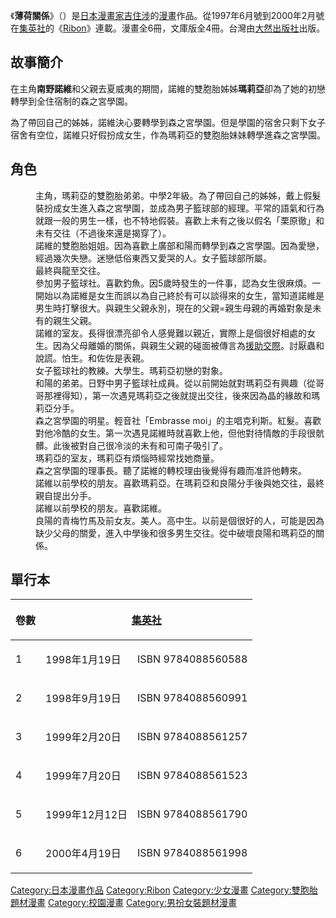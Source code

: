 {{Infobox animanga/Headerofja
|title=薄荷關係
|image=Mint na Bokura 1.jpg
|size=200px
|caption=
|japanese=ミントな僕ら
|english=
|kana=ミントなぼくら
|romaji=
|genre=[[少女漫畫|少女漫畫]]
}}
{{Infobox animanga/Manga
|標題=
|作者=[[吉住涉|吉住涉]]
|作畫=
|出版社={{flagicon|Japan}} [[集英社|集英社]]<br>{{flagicon|Taiwan}} [[大然出版社|大然出版社]]
|其他出版社=
|連載雜誌=[[Ribon|Ribon]]
|label=
|發售日=
|開始=1997年6月號
|結束=2000年2月號
|冊數=全6冊
|話數=
|其他=
}}
{{Infobox animanga/Footerofja}}
《'''薄荷關係'''》（{{lang-ja|ミントな僕ら}}）是[[日本|日本]][[漫畫家|漫畫家]][[吉住涉|吉住涉]]的[[漫畫|漫畫]]作品。從1997年6月號到2000年2月號在[[集英社|集英社]]的《[[Ribon|Ribon]]》連載。漫畫全6冊，文庫版全4冊。台灣由[[大然出版社|大然出版社]]出版。

== 故事簡介 ==
在主角'''南野諾維'''和父親去夏威夷的期間，諾維的雙胞胎姊姊'''瑪莉亞'''卻為了她的初戀轉學到全住宿制的森之宮學園。

為了帶回自己的姊姊，諾維決心要轉學到森之宮學園。但是學園的宿舍只剩下女子宿舍有空位，諾維只好假扮成女生，作為瑪莉亞的雙胞胎妹妹轉學進森之宮學園。

== 角色 ==
; {{nihongo|南野諾維|南野のえる（みなみの のえる）}}
: 主角，瑪莉亞的雙胞胎弟弟。中學2年級。為了帶回自己的姊姊，戴上假髮裝扮成女生進入森之宮學園，並成為男子籃球部的經理。平常的語氣和行為就跟一般的男生一樣，也不特地假裝。喜歡上未有之後以假名「栗原徹」和未有交往（不過後來還是揭穿了）。
; {{nihongo|南野瑪莉亞|南野まりあ（みなみの まりあ）}}
: 諾維的雙胞胎姐姐。因為喜歡上廣部和陽而轉學到森之宮學園。因為愛戀，經過幾次失戀。迷戀低俗東西又愛哭的人。女子籃球部所屬。
: 最終與龍至交往。
; {{nihongo|佐佐龍至|佐々龍至（ささ りゅうじ）}}
: 參加男子籃球社。喜歡釣魚。因5歲時發生的一件事，認為女生很麻煩。一開始以為諾維是女生而誤以為自己終於有可以談得來的女生，當知道諾維是男生時打擊很大。與親生父親永別，現在的父親=親生母親的再婚對象是未有的親生父親。
; {{nihongo|牧村未有|牧村未有（まきむら みゆう）}}
: 諾維的室友。長得很漂亮卻令人感覺難以親近，實際上是個很好相處的女生。因為父母離婚的關係，與親生父親的碰面被傳言為[[援助交際|援助交際]]。討厭蟲和說謊。怕生。和佐佐是表親。
; {{nihongo|廣部和陽|広部和陽（ひろべ かずあき）}}
: 女子籃球社的教練。大學生。瑪莉亞初戀的對象。
; {{nihongo|廣部良陽|広部良陽（ひろべ よしあき）}}
: 和陽的弟弟。日野中男子籃球社成員。從以前開始就對瑪莉亞有興趣（從哥哥那裡得知），第一次遇見瑪莉亞之後就提出交往，後來因為晶的緣故和瑪莉亞分手。
; {{nihongo|栗-{栖}-慈朗|栗栖慈朗（くりす じろう）}}
: 森之宮學園的明星。輕音社「Embrasse moi」的主唱克利斯。紅髮。喜歡對他冷酷的女生。第一次遇見諾維時就喜歡上他，但他對待情敵的手段很骯髒。此後被對自己很冷淡的未有和可南子吸引了。
; {{nihongo|麻生可南子|麻生可南子（あそう かなこ）}}
: 瑪莉亞的室友，瑪莉亞有煩惱時經常找她商量。
; {{nihongo|森之宮志津子|森ノ宮志津子（もりのみや　しづこ）}}
: 森之宮學園的理事長。聽了諾維的轉校理由後覺得有趣而准許他轉來。
; {{nihongo|櫻井大輔|桜井大輔（さくらい だいすけ）}}
: 諾維以前學校的朋友。喜歡瑪莉亞。在瑪莉亞和良陽分手後與她交往，最終親自提出分手。
; {{nihongo|立原果林|立原果林（たちはら かりん）}}
: 諾維以前學校的朋友。喜歡諾維。
; {{nihongo|中山晶|中山晶（なかやま あきら）}}
: 良陽的青梅竹馬及前女友。美人。高中生。以前是個很好的人，可能是因為缺少父母的關愛，進入中學後和很多男生交往。從中破壞良陽和瑪莉亞的關係。

== 單行本 ==
{| class="wikitable"  style="text-align: center;"
|-
!卷數
!colspan="2"|{{flagicon|Japan}} [[集英社|集英社]]
!colspan="2"|{{flagicon|Taiwan}} [[大然出版社|大然出版社]]
|-
|1
|1998年1月19日||ISBN 9784088560588
|2000年3月4日||ISBN 9789572535332
|-
|2
|1998年9月19日||ISBN 9784088560991
|2000年3月4日||ISBN 9789572541210
|-
|3
|1999年2月20日||ISBN 9784088561257
|2000年3月4日||ISBN 9789572544983
|-
|4
|1999年7月20日||ISBN 9784088561523
|2000年1月10日||ISBN 9789572549292
|-
|5
|1999年12月12日||ISBN 9784088561790
|2000年3月2日||ISBN 9789572551431
|-
|6
|2000年4月19日||ISBN 9784088561998
|2000年10月9日||ISBN 9789572554975
|}

{{DEFAULTSORT:Mint na Bokura}}
[[Category:日本漫畫作品|Category:日本漫畫作品]]
[[Category:Ribon|Category:Ribon]]
[[Category:少女漫畫|Category:少女漫畫]]
[[Category:雙胞胎題材漫畫|Category:雙胞胎題材漫畫]]
[[Category:校園漫畫|Category:校園漫畫]]
[[Category:男扮女裝題材漫畫|Category:男扮女裝題材漫畫]]